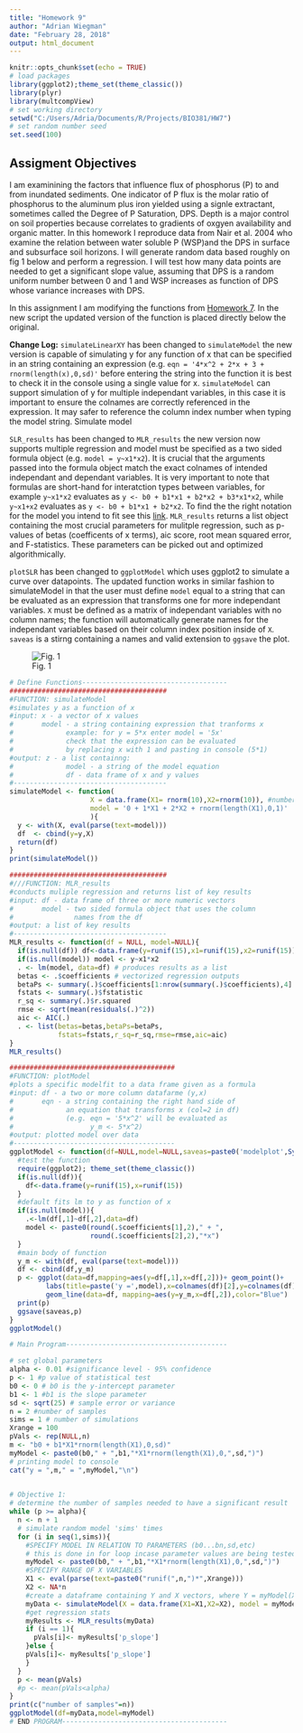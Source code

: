 ```yaml
---
title: "Homework 9"
author: "Adrian Wiegman"
date: "February 28, 2018"
output: html_document
---
```


```r
knitr::opts_chunk$set(echo = TRUE)
# load packages
library(ggplot2);theme_set(theme_classic())
library(plyr)
library(multcompView)
# set working directory
setwd("C:/Users/Adria/Documents/R/Projects/BIO381/HW7")
# set random number seed
set.seed(100)
```
## Assigment Objectives

I am examinining the factors that influence flux of phosphorus (P) to and from inundated sediments. One indicator of P flux is the molar ratio of phosphorus to the aluminum plus iron yielded using a signle extractant, sometimes called the Degree of P Saturation, DPS. Depth is a major control on soil properties because correlates to gradients of oxgyen availability and organic matter. In this homework I reproduce data from Nair et al. 2004 who examine the relation between water soluble P (WSP)and the DPS in surface and subsurface soil horizons. I will generate random data based roughly on fig 1 below and perform a regression. I will test how many data points are needed to get a significant slope value, assuming that DPS is a random uniform number between 0 and 1 and WSP increases as function of DPS whose variance increases with DPS. 

In this assignment I am modifying the functions from [Homework 7](BIO381/HW7/homework07.html). In the new script the updated version of the function is placed directly below the original. 

**Change Log:**
`simulateLinearXY` has been changed to `simulateModel` the new version is capable of simulating y for any function of x that can be specified in an string containing an expression (e.g. `eqn = '4*x^2 + 2*x + 3 + rnorm(length(x),0,sd)'` before entering the string into the function it is best to check it in the console using a single value for x. `simulateModel` can support simulation of y for multiple independant variables, in this case it is important to ensure the colnames are correctly referenced in the expression. It may safer to reference the column index number when typing the model string. Simulate model  

`SLR_results` has been changed to `MLR_results` the new version now supports multiple regression and model must be specified as a two sided formula object (e.g. `model = y~x1*x2`). It is crucial that the arguments passed into the formula object match the exact colnames of intended independant and dependant variables. It is very important to note that formulas are short-hand for interatction types between variables, for example `y~x1*x2` evaluates as `y <- b0 + b1*x1 + b2*x2 + b3*x1*x2`, while `y~x1+x2` evaluates as `y <- b0 + b1*x1 + b2*x2`. To find the the right notation for the model you intend to fit see this [link](formulanotation.pdf). `MLR_results` returns a list object containing the most crucial parameters for mulitple regression, such as p-values of betas (coefficents of x terms), aic score, root mean squared error, and F-statistics. These parameters can be picked out and optimized algorithmically. 

`plotSLR` has been changed to `ggplotModel` which uses ggplot2 to simulate a curve over datapoints. The updated function works in similar fashion to simulateModel in that the user must define `model` equal to a string that can be evaluated as an expression that transforms one for more independant variables. `X` must be defined as a matrix of independant variables with no column names; the function will automatically generate names for the independant variables based on their column index position inside of `X`. `saveas` is a stirng containing a names and valid extension to `ggsave` the plot. 


![Fig. 1](FIg_Nair2004.png)

```r
# Define Functions------------------------------------
#######################################
#FUNCTION: simulateModel
#simulates y as a function of x
#input: x - a vector of x values
#       model - a string containing expression that tranforms x
#             example: for y = 5*x enter model = '5x'
#             check that the expression can be evaluated 
#             by replacing x with 1 and pasting in console (5*1)
#output: z - a list containng:
#             model - a string of the model equation
#             df - data frame of x and y values
#--------------------------------------
simulateModel <- function(
                    X = data.frame(X1= rnorm(10),X2=rnorm(10)), #number of samples
                    model = '0 + 1*X1 + 2*X2 + rnorm(length(X1),0,1)'
                    ){
  y <- with(X, eval(parse(text=model)))
  df  <- cbind(y=y,X)
  return(df)
} 
print(simulateModel())

#######################################
#///FUNCTION: MLR_results
#conducts muliple regression and returns list of key results
#input: df - data frame of three or more numeric vectors
#       model - two sided formula object that uses the column 
#               names from the df
#output: a list of key results
#--------------------------------------
MLR_results <- function(df = NULL, model=NULL){
  if(is.null(df)) df<-data.frame(y=runif(15),x1=runif(15),x2=runif(15))
  if(is.null(model)) model <- y~x1*x2
  . <- lm(model, data=df) # produces results as a list
  betas <- .$coefficients # vectorized regression outputs
  betaPs <- summary(.)$coefficients[1:nrow(summary(.)$coefficients),4]
  fstats <- summary(.)$fstatistic
  r_sq <- summary(.)$r.squared
  rmse <- sqrt(mean(residuals(.)^2))
  aic <- AIC(.)
  . <- list(betas=betas,betaPs=betaPs,
            fstats=fstats,r_sq=r_sq,rmse=rmse,aic=aic)
}
MLR_results()

#########################################
#FUNCTION: plotModel
#plots a specific modelfit to a data frame given as a formula 
#input: df - a two or more column datafarme (y,x)
#       eqn - a string containing the right hand side of 
#             an equation that transforms x (col=2 in df)
#             (e.g. eqn = '5*x^2' will be evaluated as
#                   y_m <- 5*x^2) 
#output: plotted model over data 
#----------------------------------------
ggplotModel <- function(df=NULL,model=NULL,saveas=paste0('modelplot',Sys.Date(),'.png')){
  #test the function
  require(ggplot2); theme_set(theme_classic())
  if(is.null(df)){
    df<-data.frame(y=runif(15),x=runif(15))
  }
  #default fits lm to y as function of x
  if(is.null(model)){
    .<-lm(df[,1]~df[,2],data=df)
    model <- paste0(round(.$coefficients[1],2)," + ",
                    round(.$coefficients[2],2),"*x")
  }
  #main body of function
  y_m <- with(df, eval(parse(text=model)))
  df <- cbind(df,y_m)
  p <- ggplot(data=df,mapping=aes(y=df[,1],x=df[,2]))+ geom_point()+
         labs(title=paste('y =',model),x=colnames(df)[2],y=colnames(df)[1])+
         geom_line(data=df, mapping=aes(y=y_m,x=df[,2]),color="Blue")
  print(p)
  ggsave(saveas,p)
}
ggplotModel()
```

```r
# Main Program----------------------------------------

# set global parameters
alpha <- 0.01 #significance level - 95% confidence
p <- 1 #p value of statistical test
b0 <- 0 # b0 is the y-intercept parameter
b1 <- 1 #b1 is the slope parameter
sd <- sqrt(25) # sample error or variance
n = 2 #number of samples
sims = 1 # number of simulations
Xrange = 100
pVals <- rep(NULL,n)
m <- "b0 + b1*X1*rnorm(length(X1),0,sd)"
myModel <- paste0(b0," + ",b1,"*X1*rnorm(length(X1),0,",sd,")")
# printing model to console
cat("y = ",m," = ",myModel,"\n")
                        

# Objective 1:
# determine the number of samples needed to have a significant result
while (p >= alpha){
  n <- n + 1
  # simulate random model 'sims' times
  for (i in seq(1,sims)){
    #SPECIFY MODEL IN RELATION TO PARAMETERS (b0...bn,sd,etc)
    # this is done in for loop incase parameter values are being tested
    myModel <- paste0(b0," + ",b1,"*X1*rnorm(length(X1),0,",sd,")")
    #SPECIFY RANGE OF X VARIABLES
    X1 <- eval(parse(text=paste0("runif(",n,")*",Xrange)))
    X2 <- NA*n
    #create a dataframe containing Y and X vectors, where Y = myModel(X)
    myData <- simulateModel(X = data.frame(X1=X1,X2=X2), model = myModel)
    #get regression stats
    myResults <- MLR_results(myData)
    if (i == 1){
      pVals[i]<- myResults['p_slope']
    }else {
    pVals[i]<- myResults['p_slope']
    }
  }
  p <- mean(pVals)
  #p <- mean(pVals<alpha)
}
print(c("number of samples"=n))
ggplotModel(df=myData,model=myModel)
# END PROGRAM-----------------------------------------
```

